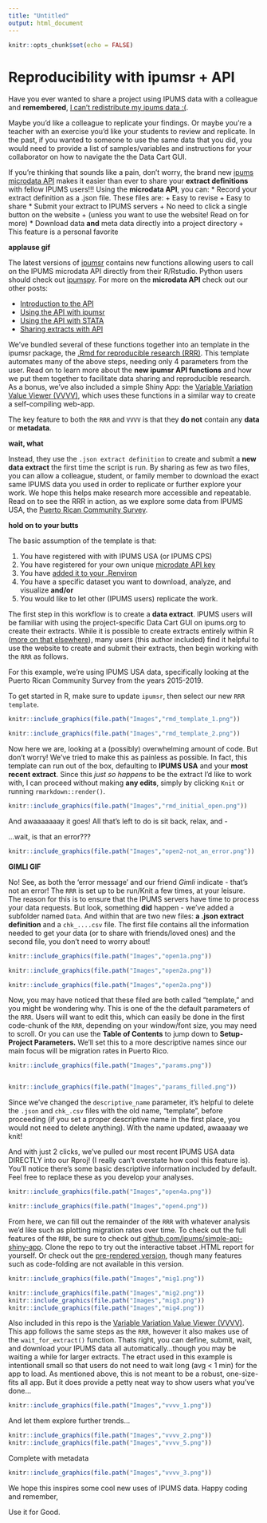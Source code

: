 ```yaml
---
title: "Untitled"
output: html_document
---
```


```r
knitr::opts_chunk$set(echo = FALSE)
```

# Reproducibility with ipumsr + API

Have you ever wanted to share a project using IPUMS data with a colleague and  **remembered**, [I can't redistribute my ipums data :(](https://www.ipums.org/about/terms).  

Maybe you'd like a colleague to replicate your findings. Or maybe you're a teacher with an exercise you'd like your students to review and replicate. In the past, if you wanted to someone to use the same data that you did, you would need to provide a list of samples/variables and instructions for your collaborator on how to navigate the the Data Cart GUI. 

If you're thinking that sounds like a pain, don't worry, the brand new [ipums microdata API](https://beta.developer.ipums.org/docs/apiprogram/) makes it easier than ever to share your **extract definitions** with fellow IPUMS users!!! Using the **microdata API**, you can:
* Record your extract definition as a .json file. These files are:
  + Easy to revise
  + Easy to share
* Submit your extract to IPUMS servers
  + No need to click a single button on the website 
  + (unless you want to use the website! Read on for more)
* Download data **and** meta data directly into a project directory
  + This feature is a personal favorite
  
**applause gif**

The latest versions of [ipumsr](https://tech.popdata.org/ipumsr/) contains new functions allowing users to call on the IPUMS microdata API directly from their R/Rstudio. Python users should check out [ipumspy](https://ipumspy.readthedocs.io/en/latest/index.html). For more on the **microdata API** check out our other posts:

* [Introduction to the API]()
* [Using the API with ipumsr]()
* [Using the API with STATA]()
* [Sharing extracts with API]()

We've bundled several of these functions together into an template in the ipumsr package, the [.Rmd for reproducible research (RRR)](https://github.com/ipums/simple-api-shiny-app/filled_template.html). This template automates many of the above steps, needing only 4 parameters from the user. Read on to learn more about the **new ipumsr API functions** and how we put them together to facilitate data sharing and reproducible research. As a bonus, we've also included a simple Shiny App: the [Variable Variation Value Viewer (VVVV)](https://github.com/ipums/simple-api-shiny-app/VVVV), which uses these functions in a similar way to create a self-compiling web-app.


The key feature to both the `RRR` and `VVVV` is that they **do not** contain any **data** or **metadata**. 

**wait, what**

Instead, they use the `.json extract definition` to create and submit a **new data extract** the first time the script is run. By sharing as few as two files, you can allow a colleague, student, or family member to download the exact same IPUMS data you used in order to replicate or further explore your work. We hope this helps make research more accessible and repeatable. Read on to see the RRR in action, as we explore some data from IPUMS USA, the [Puerto Rican Community Survey](https://usa.ipums.org/usa/sampdesc.shtml#us2019b).

**hold on to your butts**


The basic assumption of the template is that:

1. You have registered with with IPUMS USA (or IPUMS CPS)
1. You have registered for your own unique [microdate API key](https://account.ipums.org/api_keys) 
1. You have [added it to your .Renviron](https://tech.popdata.org/ipumsr/reference/set_ipums_api_key.html)
1. You have a specific dataset you want to download, analyze, and visualize **and/or** 
1. You would like to let other (IPUMS users) replicate the work.

The first step in this workflow is to create a **data extract**. IPUMS users will be familiar with using the project-specific Data Cart GUI on ipums.org to create their extracts. While it is possible to create extracts entirely within R ([more on that elsewhere]()), many users (this author included) find it helpful to use the website to create and submit their extracts, then begin working with the `RRR` as follows.

For this example, we're using IPUMS USA data, specifically looking at the Puerto Rican Community Survey from the years 2015-2019. 

To get started in R, make sure to update `ipumsr`, then select our new `RRR template`.


```r

knitr::include_graphics(file.path("Images","rmd_template_1.png"))

knitr::include_graphics(file.path("Images","rmd_template_2.png"))


```


Now here we are, looking at a (possibly) overwhelming amount of code. But don't worry! We've tried to make this as painless as possible. In fact, this template can run out of the box, defaulting to **IPUMS USA** and your **most recent extract**. Since this *just so happens* to be the extract I'd like to work with, I can proceed without making **any edits**, simply by clicking `Knit` or running `rmarkdown::render()`.



```r

knitr::include_graphics(file.path("Images","rmd_initial_open.png"))


```


And awaaaaaaay it goes! All that's left to do is sit back, relax, and - 


...wait, is that an error???


```r

knitr::include_graphics(file.path("Images","open2-not_an_error.png"))


```

**GIMLI GIF**



No! See, as both the 'error message' and our friend *Gimli* indicate - that's not an error! The `RRR` is set up to be run/Knit a few times, at your leisure. The reason for this is to ensure that the IPUMS servers have time to process your data requests. But look, something **did** happen - we've added a subfolder named `Data`. And within that are two new files: **a .json extract definition** and a `chk_....csv` file. The first file contains all the information needed to get your data (or to share with friends/loved ones) and the second file, you don't need to worry about!


```r

knitr::include_graphics(file.path("Images","open1a.png"))

knitr::include_graphics(file.path("Images","open2a.png"))
```

```r
knitr::include_graphics(file.path("Images","open2a.png"))


```


Now, you may have noticed that these filed are both called "template," and you might be wondering why. This is one of the the default parameters of the `RRR`. Users will want to edit this, which can easily be done in the first code-chunk of the `RRR`, depending on your window/font size, you may need to scroll. Or you can use the **Table of Contents** to jump down to **Setup-Project Parameters.** We'll set this to a more descriptive names since our main focus will be migration rates in Puerto Rico. 

```r
knitr::include_graphics(file.path("Images","params.png"))


knitr::include_graphics(file.path("Images","params_filled.png"))

```


Since we've changed the `descriptive_name` parameter, it's helpful to delete the `.json` and `chk_.csv` files with the old name, "template", before proceeding (if you set a proper descriptive name in the first place, you would not need to delete anything). With the name updated, awaaaay we knit!


And with just 2 clicks, we've pulled our most recent IPUMS USA data DIRECTLY into our Rproj! (I really can't overstate how cool this feature is). You'll notice there's some basic descriptive information included by default. Feel free to replace these as you develop your analyses. 


```r


knitr::include_graphics(file.path("Images","open4a.png"))

knitr::include_graphics(file.path("Images","open4.png"))

```


From here, we can fill out the remainder of the `RRR` with whatever analysis we'd like such as plotting migration rates over time. To check out the full features of the `RRR`, be sure to check out [github.com/ipums/simple-api-shiny-app](https://github.com/ipums/simple-api-shiny-app). Clone the repo to try out the interactive tabset .HTML report for yourself. Or check out the [pre-rendered version](https://github.com/ipums/simple-api-shiny-app/blob/main/prcs_migration_ex.html), though many features such as code-folding are not available in this version.


```r

knitr::include_graphics(file.path("Images","mig1.png"))

```




```r

knitr::include_graphics(file.path("Images","mig2.png"))
knitr::include_graphics(file.path("Images","mig3.png"))
knitr::include_graphics(file.path("Images","mig4.png"))

```


Also included in this repo is the [Variable Variation Value Viewer (VVVV)](https://github.com/ipums/simple-api-shiny-app/VVVV). This app follows the same steps as the `RRR`, however it also makes use of the `wait_for_extract()` function. Thats right, you can define, submit, wait, and download your IPUMS data all automatically...though you may be waiting a while for larger extracts. The etract used in this example is intentionall small so that users do not need to wait long (avg < 1 min) for the app to load. As mentioned above, this is not meant to be a robust, one-size-fits all app. But it does provide a petty neat way to show users what you've done...


```r

knitr::include_graphics(file.path("Images","vvvv_1.png"))

```


And let them explore further trends...


```r

knitr::include_graphics(file.path("Images","vvvv_2.png"))
knitr::include_graphics(file.path("Images","vvvv_5.png"))

```

Complete with metadata


```r
knitr::include_graphics(file.path("Images","vvvv_3.png"))

```

We hope this inspires some cool new uses of IPUMS data. Happy coding and remember,

Use it for Good.








